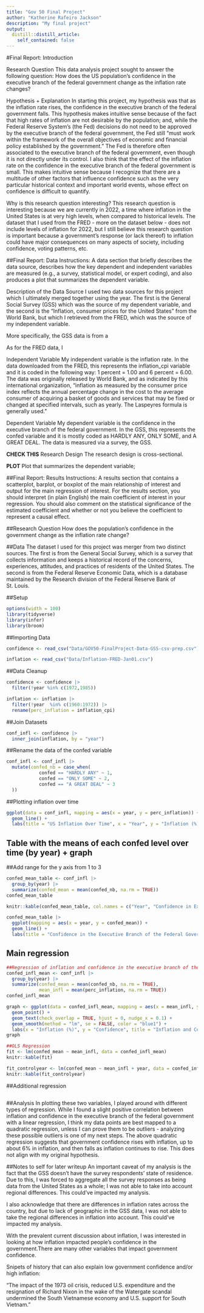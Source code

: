 ```yaml
---
title: "Gov 50 Final Project"
author: "Katherine Rafeiro Jackson"
description: "My final project"
output:
  distill::distill_article:
    self_contained: false
---
```

#Final Report: Introduction

Research Question
This data analysis project sought to answer the following question: How does the US population's confidence in the executive branch of the federal government change as the inflation rate changes?

Hypothesis + Explanation
In starting this project, my hypothesis was that as the inflation rate rises, the confidence in the executive branch of the federal government falls. This hypothesis makes intuitive sense because of the fact that high rates of inflation are not desirable by the population; and, while the Federal Reserve System's (the Fed) decisions do not need to be approved by the executive branch of the federal government, the Fed still "must work within the framework of the overall objectives of economic and financial policy established by the government." The Fed is therefore often associated to the executive branch of the federal government, even though it is not directly under its control. I also think that the effect of the inflation rate on the confidence in the executive branch of the federal government is small. This makes intuitive sense because I recognize that there are a multitude of other factors that influence confidence such as the very particular historical context and important world events, whose effect on confidence is difficult to quantify. 

Why is this research question interesting?
This research question is interesting because we are currently in 2022, a time where inflation in the United States is at very high levels, when compared to historical levels. The dataset that I used from the FRED - more on the dataset below - does not include levels of inflation for 2022, but I still believe this research question is important because a government's response (or lack thereof) to inflation could have major consequences on many aspects of society, including confidence, voting patterns, etc. 

##Final Report: Data
Instructions: A data section that briefly describes the data source, describes how the key dependent and independent variables are measured (e.g., a survey, statistical model, or expert coding), and also produces a plot that summarizes the dependent variable.

Description of the Data Source
I used two data sources for this project which I ultimately merged together using the year. The first is the General Social Survey (GSS) which was the source of my dependent variable, and the second is the "Inflation, consumer prices for the United States" from the World Bank, but which I retrieved from the FRED, which was the source of my independent variable.

More specifically, the GSS data is from a 

As for the FRED data, I 

Independent Variable
My independent variable is the inflation rate. In the data downloaded from the FRED, this represents the inflation_cpi variable and it is coded in the following way: 1 percent = 1.00 and 6 percent = 6.00. The data was originally released by World Bank, and as indicated by this international organization, "inflation as measured by the consumer price index reflects the annual percentage change in the cost to the average consumer of acquiring a basket of goods and services that may be fixed or changed at specified intervals, such as yearly. The Laspeyres formula is generally used."

Dependent Variable
My dependent variable is the confidence in the executive branch of the federal government. In the GSS, this represents the confed variable and it is mostly coded as HARDLY ANY, ONLY SOME, and A GREAT DEAL. The data is measured via a survey, the GSS. 

**CHECK THIS**
Research Design
The research design is cross-sectional. 

**PLOT**
Plot that summarizes the dependent variable;

##Final Report: Results
Instructions: A results section that contains a scatterplot, barplot, or boxplot of the main relationship of interest and output for the main regression of interest. For the results section, you should interpret (in plain English) the main coefficient of interest in your regression. You should also comment on the statistical significance of the estimated coefficient and whether or not you believe the coefficient to represent a causal effect.





##Research Question
How does the population's confidence in the government change as the inflation rate change?

##Data 
The dataset I used for this project was merger from two distinct sources. The first is from the General Social Survey, which is a survey that collects information and keeps a historical record of the concerns, experiences, attitudes, and practices of residents of the United States. The second is from the Federal Reserve Economic Data, which is a database maintained by the Research division of the Federal Reserve Bank of St. Louis. 

##Setup
```r

options(width = 100)
library(tidyverse)
library(infer)
library(broom)

```

##Importing Data
```r

confidence <- read_csv("Data/GOV50-FinalProject-Data-GSS-csv-prep.csv")

inflation <- read_csv("Data/Inflation-FRED-Jan01.csv")

```
##Data Cleanup
```r

confidence <- confidence |>
  filter(!year %in% c(1972,1985))

inflation <- inflation |>
  filter(!year  %in% c(1960:1972)) |>
  rename(perc_inflation = inflation_cpi)

```

##Join Datasets
```r

conf_infl <- confidence |>
  inner_join(inflation, by = "year")

```

##Rename the data of the confed variable
```r

conf_infl <- conf_infl |>
  mutate(confed_nb = case_when(
            confed == "HARDLY ANY" ~ 1,
            confed == "ONLY SOME" ~ 2,
            confed == "A GREAT DEAL" ~ 3
  )) 

```

##Plotting inflation over time
```r

ggplot(data = conf_infl, mapping = aes(x = year, y = perc_inflation)) + 
  geom_line() + 
  labs(title = "US Inflation Over Time", x = "Year", y = "Inflation (%)", subtitle = "From 1973 to 2021")

```

## Table with the means of each confed level over time (by year) + graph
##Add range for the y axis from 1 to 3
``` r

confed_mean_table <- conf_infl |>
  group_by(year) |>
  summarize(confed_mean = mean(confed_nb, na.rm = TRUE))
confed_mean_table

knitr::kable(confed_mean_table, col.names = c("Year", "Confidence in Exec Branch of Fed Government"))

confed_mean_table |>
  ggplot(mapping = aes(x = year, y = confed_mean)) +
  geom_line() + 
  labs(title = "Confidence in the Executive Branch of the Federal Government Over Time", x = "Year", y = "Confidence", subtitle = "From 1973 to 2021")

```
## Main regression
```r

##Regression of inflation and confidence in the executive branch of the federal government. 
confed_infl_mean <- conf_infl |> 
  group_by(year) |> 
  summarize(confed_mean = mean(confed_nb, na.rm = TRUE), 
            mean_infl = mean(perc_inflation, na.rm = TRUE))
confed_infl_mean

graph <- ggplot(data = confed_infl_mean, mapping = aes(x = mean_infl, y = confed_mean, label = year)) +
  geom_point() +
  geom_text(check_overlap = TRUE, hjust = 0, nudge_x = 0.1) +
  geom_smooth(method = "lm", se = FALSE, color = "blue1") + 
  labs(x = "Inflation (%)", y = "Confidence", title = "Inflation and Confidence in the Executive Branch of the Federal Government",  subtitle = "From 1973 to 2021")
graph

##OLS Regression
fit <- lm(confed_mean ~ mean_infl, data = confed_infl_mean)
knitr::kable(fit) 

fit_controlyear <- lm(confed_mean ~ mean_infl + year, data = confed_infl_mean)
knitr::kable(fit_controlyear)

```

##Additional regression
```r

```



##Analysis
In plotting these two variables, I played around with different types of regression. While I found a slight positive correlation between inflation and confidence in the executive branch of the federal government with a linear regression, I think my data points are best mapped to a quadratic regression, unless I can prove them to be outliers - analyzing these possible outliers is one of my next steps. The above quadratic regression suggests that government confidence rises with inflation, up to about 6% in inflation, and then falls as inflation continues to rise. This does not align with my original hypothesis. 

##Notes to self for later writeup 
An important caveat of my analysis is the fact that the GSS doesn't have the survey respondents' state of residence. Due to this, I was forced to aggregate all the survey responses as being data from the United States as a whole; I was not able to take into account regional differences. This could've impacted my analysis.

I also acknowledge that there are differences in inflation rates across the country, but due to lack of geographic in the GSS data, I was not able to take the regional differences in inflation into account. This could've impacted my analysis.

With the prevalent current discussion about inflation, I was interested in looking at how inflation impacted people's confidence in the government.There are many other variables that impact government confidence.

Snipets of history that can also explain low government confidence and/or high inflation: 

"The impact of the 1973 oil crisis, reduced U.S. expenditure and the resignation of Richard Nixon in the wake of the Watergate scandal undermined the South Vietnamese economy and U.S. support for South Vietnam."

